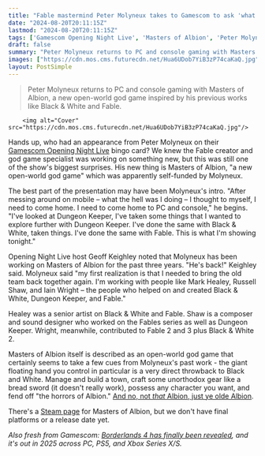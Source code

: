 ```yaml
---
title: "Fable mastermind Peter Molyneux takes to Gamescom to ask 'what the hell was I doing' and announce he got 'the old team back together' for a new open-world god game"
date: "2024-08-20T20:11:15Z"
lastmod: "2024-08-20T20:11:15Z"
tags: ['Gamescom Opening Night Live', 'Masters of Albion', 'Peter Molyneux', 'Fable', 'Dungeon Keeper', 'Black & White']
draft: false
summary: "Peter Molyneux returns to PC and console gaming with Masters of Albion, a new open-world god game inspired by his previous works like Black & White and Fable."
images: ["https://cdn.mos.cms.futurecdn.net/Hua6UDob7YiB3zP74caKaQ.jpg"]
layout: PostSimple
---
```

> Peter Molyneux returns to PC and console gaming with Masters of Albion, a new open-world god game inspired by his previous works like Black & White and Fable.


        <img alt="Cover" src="https://cdn.mos.cms.futurecdn.net/Hua6UDob7YiB3zP74caKaQ.jpg"/>
        
Hands up, who had an appearance from Peter Molyneux on their [<u>Gamescom Opening Night Live</u>](https://www.gamesradar.com/games/gamescom-opening-night-live-live-coverage-2024-everything-announced/) bingo card? We knew the Fable creator and god game specialist was working on something new, but this was still one of the show's biggest surprises. His new thing is Masters of Albion, "a new open-world god game" which was apparently self-funded by Molyneux. 

The best part of the presentation may have been Molyneux's intro. "After messing around on mobile – what the hell was I doing – I thought to myself, I need to come home. I need to come home to PC and console," he begins. "I've looked at Dungeon Keeper, I've taken some things that I wanted to explore further with Dungeon Keeper. I've done the same with Black & White, taken things. I've done the same with Fable. This is what I'm showing tonight."

Opening Night Live host Geoff Keighley noted that Molyneux has been working on Masters of Albion for the past three years. "He's back!" Keighley said. Molyneux said "my first realization is that I needed to bring the old team back together again. I'm working with people like Mark Healey, Russell Shaw, and Iain Wright – the people who helped on and created Black & White, Dungeon Keeper, and Fable." 

Healey was a senior artist on Black & White and Fable. Shaw is a composer and sound designer who worked on the Fables series as well as Dungeon Keeper. Wright, meanwhile, contributed to Fable 2 and 3 plus Black & White 2. 

Masters of Albion itself is described as an open-world god game that certainly seems to take a few cues from Molyneux's past work - the giant floating hand you control in particular is a very direct throwback to Black and White. Manage and build a town, craft some unorthodox gear like a bread sword (it doesn't really work), possess any character you want, and fend off "the horrors of Albion." [<u>And no, not </u><u><em>that</em></u><u> Albion, just ye olde Albion</u>](https://www.gamesradar.com/fable-lead-peter-molyneux-says-his-new-game-is-set-in-albion-confusion-ensues/). 

There's a [Steam page](https://store.steampowered.com/app/3165650/Masters_of_Albion/) for Masters of Albion, but we don't have final platforms or a release date yet. 

*Also fresh from Gamescom: *[<u><em>Borderlands 4 has finally been revealed</em></u>](https://www.gamesradar.com/games/action/borderlands-4-has-finally-been-revealed-and-its-out-in-2025-across-pc-ps5-and-xbox-series-xs/)*, and it's out in 2025 across PC, PS5, and Xbox Series X/S.*
        